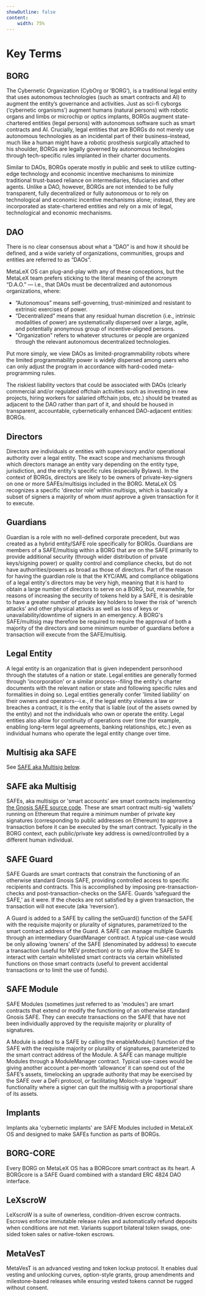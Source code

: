 ```yaml
---
showOutline: false
content: 
    width: 75%
---
```


# Key Terms

## BORG ### 

The Cybernetic Organization (CybOrg or ‘BORG’), is a traditional legal entity that uses autonomous technologies (such as smart contracts and AI) to augment the entity’s governance and activities. Just as sci-fi cyborgs (‘cybernetic organisms’) augment humans (natural persons) with robotic organs and limbs or microchip or optics implants, BORGs augment state-chartered entities (legal persons) with autonomous software such as smart contracts and AI. Crucially, legal entities that are BORGs do not merely use autonomous technologies as an incidental part of their business–instead, much like a human might have a robotic prosthesis surgically attached to his shoulder, BORGs are legally governed by autonomous technologies through tech-specific rules implanted in their charter documents.

Similar to DAOs, BORGs operate mostly in public and seek to utilize cutting-edge technology and economic incentive mechanisms to minimize traditional trust-based reliance on intermediaries, fiduciaries and other agents. Unlike a DAO, however, BORGs are not intended to be fully transparent, fully decentralized or fully autonomous or to rely on technological and economic incentive mechanisms alone; instead, they are incorporated as state-chartered entities and rely on a mix of legal, technological and economic mechanisms.

## DAO ### 

There is no clear consensus about what a “DAO” is and how it should be defined, and a wide variety of organizations, communities, groups and entities are referred to as “DAOs”. 

MetaLeX OS can plug-and-play with any of these conceptions, but the MetaLeX team prefers sticking to the literal meaning of the acronym “D.A.O.” — i.e., that DAOs must be decentralized and autonomous organizations, where:
 * “Autonomous” means self-governing, trust-minimized and resistant to extrinsic exercises of power. 
 * “Decentralized” means that any residual human discretion (i.e., intrinsic modalities of power) are systematically dispersed over a large, agile, and potentially anonymous group of incentive-aligned persons.
 * "Organization" refers to whatever structures or people are organized through the relevant autonomous decentralized technologies.

Put more simply, we view DAOs as limited-programmability robots where the limited programmability power is widely dispersed among users who can only adjust the program in accordance with hard-coded meta-programming rules.

The riskiest liability vectors that could be associated with DAOs (clearly commercial and/or regulated offchain activities such as investing in new projects, hiring workers for salaried offchain jobs, etc.) should be treated as adjacent to the DAO rather than part of it, and should be housed in transparent, accountable, cybernetically enhanced DAO-adjacent entities: BORGs.

## Directors ### 

Directors are individuals or entities with supervisory and/or operational authority over a legal entity. The exact scope and mechanisms through which directors manage an entity vary depending on the entity type, jurisdiction, and the entity's specific rules (especially Bylaws). In the context of BORGs, directors are likely to be owners of private-key-signers on one or more SAFEs/multisigs included in the BORG. MetaLeX OS recognizes a specific 'director role' within multisigs, which is basically a subset of signers a majority of whom *must* approve a given transaction for it to execute.

## Guardians ### 

Guardian is a role with no well-defined corporate precedent, but was created as a hybrid entity/SAFE role specifically for BORGs. Guardians are members of a SAFE/multisig within a BORG that are on the SAFE primarily to provide additional security (through wider distribution of private keys/signing power) or quality control and compliance checks, but do not have authorities/powers as broad as those of directors. Part of the reason for having the guardian role is that the KYC/AML and compliance obligations of a legal entity's directors may be very high, meaning that it is hard to obtain a large number of directors to serve on a BORG, but, meanwhile, for reasons of increasing the security of tokens held by a SAFE, it is desirable to have a greater number of private key holders to lower the risk of 'wrench attacks' and other physical attacks as well as loss of keys or unavailability/downtime of signers in an emergency. A BORG's SAFE/multisig may therefore be required to require the approval of both a majority of the directors and some minimum number of guardians before a transaction will execute from the SAFE/multisig.

## Legal Entity ### 

A legal entity is an organization that is given independent personhood through the statutes of a nation or state. Legal entities are generally formed through 'incorporation' or a similar process--filing the entity's charter documents with the relevant nation or state and following specific rules and formalities in doing so. Legal entities generally confer 'limited liability' on their owners and operators--i.e., if the legal entity violates a law or breaches a contract, it is the entity that is liable (out of the assets owned by the entity) and not the individuals who own or operate the entity. Legal entities also allow for continuity of operations over time (for example, enabling long-term legal agreements, banking relationships, etc.) even as individual humans who operate the legal entity change over time. 

## Multisig aka SAFE ###

See [SAFE aka Multisig below](#safe-aka-multisig).

## SAFE aka Multisig ###

SAFEs, aka multisigs or 'smart accounts' are smart contracts implementing [the Gnosis SAFE source code](https://github.com/safe-global/safe-smart-account). These are smart contract multi-sig 'wallets' running on Ethereum that require a minimum number of private key signatures (corresponding to public addresses on Ethereum) to approve a transaction before it can be executed by the smart contract. Typically in the BORG context, each public/private key address is owned/controlled by a different human individual.

## SAFE Guard ###

SAFE Guards are smart contracts that constrain the functioning of an otherwise standard Gnosis SAFE, providing controlled access to specific recipients and contracts. This is accomplished by imposing pre-transaction-checks and post-transaction-checks on the SAFE. Guards ‘safeguard the SAFE,’ as it were. If the checks are not satisfied by a given transaction, the transaction will not execute (aka ‘reversion’). 

A Guard is added to a SAFE by calling the setGuard() function of the SAFE with the requisite majority or plurality of signatures, parametrized to the smart contract address of the Guard. A SAFE can manage multiple Guards through an intermediary GuardManager contract. A typical use-case would be only allowing ‘owners’ of the SAFE (denominated by address) to execute a transaction (useful for MEV protection) or to only allow the SAFE to interact with certain whitelisted smart contracts via certain whitelisted functions on those smart contracts (useful to prevent accidental transactions or to limit the use of funds). 

## SAFE Module ###

SAFE Modules (sometimes just referred to as 'modules') are smart contracts that extend or modify the functioning of an otherwise standard Gnosis SAFE. They can execute transactions on the SAFE that have not been individually approved by the requisite majority or plurality of signatures. 

A Module is added to a SAFE by calling the enableModule() function of the SAFE with the requisite majority or plurality of signatures, parameterized to the smart contract address of the Module. A SAFE can manage multiple Modules through a ModuleManager contract. Typical use-cases would be giving another account a per-month ‘allowance’ it can spend out of the SAFE’s assets, timelocking an upgrade authority that may be exercised by the SAFE over a DeFi protocol, or facilitating Moloch-style ‘ragequit’ functionality where a signer can quit the multisig with a proportional share of its assets. 

## Implants ###

Implants aka 'cybernetic implants' are SAFE Modules included in MetaLeX OS and designed to make SAFEs function as parts of BORGs. 

## BORG-CORE ###

Every BORG on MetaLeX OS has a BORGcore smart contract as its heart. A BORGcore is a SAFE Guard combined with a standard ERC 4824 DAO interface.

## LeXscroW ###

LeXscroW is a suite of ownerless, condition-driven escrow contracts. Escrows enforce immutable release rules and automatically refund deposits when conditions are not met. Variants support bilateral token swaps, one-sided token sales or native-token escrows.

## MetaVesT ###

MetaVesT is an advanced vesting and token lockup protocol. It enables dual vesting and unlocking curves, option-style grants, group amendments and milestone-based releases while ensuring vested tokens cannot be rugged without consent.

